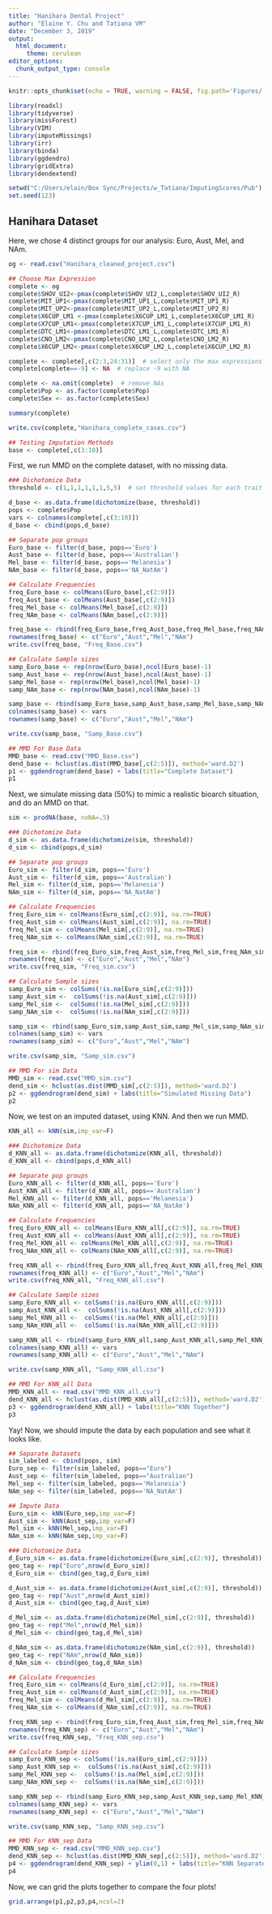 ```yaml
---
title: "Hanihara Dental Project"
author: "Elaine Y. Chu and Tatiana VM"
date: "December 3, 2019"
output: 
  html_document:
     theme: cerulean
editor_options: 
  chunk_output_type: console
---
```


```r
knitr::opts_chunk$set(echo = TRUE, warning = FALSE, fig.path='Figures/', fig.ext='jpg', fig.width=8, fig.height=8, dpi=180)

library(readxl)
library(tidyverse)
library(missForest)
library(VIM)
library(imputeMissings)
library(irr)
library(binda)
library(ggdendro)
library(gridExtra)
library(dendextend)

setwd("C:/Users/elain/Box Sync/Projects/w_Tatiana/ImputingScores/Pub")
set.seed(123)
```

## Hanihara Dataset

Here, we chose 4 distinct groups for our analysis: Euro, Aust, Mel, and NAm. 

```r
og <- read.csv("Hanihara_cleaned_project.csv")

## Choose Max Expression
complete <- og
complete$SHOV_UI2<-pmax(complete$SHOV_UI2_L,complete$SHOV_UI2_R)
complete$MIT_UP1<-pmax(complete$MIT_UP1_L,complete$MIT_UP1_R)
complete$MIT_UP2<-pmax(complete$MIT_UP2_L,complete$MIT_UP2_R)
complete$X6CUP_LM1 <-pmax(complete$X6CUP_LM1_L,complete$X6CUP_LM1_R)
complete$X7CUP_LM1<-pmax(complete$X7CUP_LM1_L,complete$X7CUP_LM1_R)
complete$DTC_LM1<-pmax(complete$DTC_LM1_L,complete$DTC_LM1_R)
complete$CNO_LM2<-pmax(complete$CNO_LM2_L,complete$CNO_LM2_R)
complete$X6CUP_LM2<-pmax(complete$X6CUP_LM2_L,complete$X6CUP_LM2_R)

complete <- complete[,c(2:3,24:31)]  # select only the max expressions
complete[complete==-9] <- NA  # replace -9 with NA

complete <- na.omit(complete)  # remove NAs
complete$Pop <- as.factor(complete$Pop)
complete$Sex <- as.factor(complete$Sex)

summary(complete)

write.csv(complete,"Hanihara_complete_cases.csv")

## Testing Imputation Methods
base <- complete[,c(3:10)]
```

First, we run MMD on the complete dataset, with no missing data.

```r
### Dichotomize Data
threshold <- c(1,1,1,1,1,1,5,5)  # set threshold values for each trait

d_base <- as.data.frame(dichotomize(base, threshold))
pops <- complete$Pop
vars <- colnames(complete[,c(3:10)])
d_base <- cbind(pops,d_base)

## Separate pop groups
Euro_base <- filter(d_base, pops=='Euro')
Aust_base <- filter(d_base, pops=='Australian')
Mel_base <- filter(d_base, pops=='Melanesia')
NAm_base <- filter(d_base, pops=='NA_NatAm')

## Calculate Frequencies
freq_Euro_base <- colMeans(Euro_base[,c(2:9)])
freq_Aust_base <- colMeans(Aust_base[,c(2:9)])
freq_Mel_base <- colMeans(Mel_base[,c(2:9)])
freq_NAm_base <- colMeans(NAm_base[,c(2:9)])

freq_base <- rbind(freq_Euro_base,freq_Aust_base,freq_Mel_base,freq_NAm_base)
rownames(freq_base) <- c("Euro","Aust","Mel","NAm")
write.csv(freq_base, "Freq_Base.csv")

## Calculate Sample sizes
samp_Euro_base <- rep(nrow(Euro_base),ncol(Euro_base)-1)
samp_Aust_base <- rep(nrow(Aust_base),ncol(Aust_base)-1)
samp_Mel_base <- rep(nrow(Mel_base),ncol(Mel_base)-1)
samp_NAm_base <- rep(nrow(NAm_base),ncol(NAm_base)-1)

samp_base <- rbind(samp_Euro_base,samp_Aust_base,samp_Mel_base,samp_NAm_base)
colnames(samp_base) <- vars
rownames(samp_base) <- c("Euro","Aust","Mel","NAm")

write.csv(samp_base, "Samp_Base.csv")

## MMD For Base Data
MMD_base <- read.csv("MMD_Base.csv")
dend_base <- hclust(as.dist(MMD_base[,c(2:5)]), method='ward.D2')     
p1 <- ggdendrogram(dend_base) + labs(title="Complete Dataset")
p1
```

Next, we simulate missing data (50%) to mimic a realistic bioarch situation, and do an MMD on that.

```r
sim <- prodNA(base, noNA=.5)

### Dichotomize Data
d_sim <- as.data.frame(dichotomize(sim, threshold))
d_sim <- cbind(pops,d_sim)

## Separate pop groups
Euro_sim <- filter(d_sim, pops=='Euro')
Aust_sim <- filter(d_sim, pops=='Australian')
Mel_sim <- filter(d_sim, pops=='Melanesia')
NAm_sim <- filter(d_sim, pops=='NA_NatAm')

## Calculate Frequencies
freq_Euro_sim <- colMeans(Euro_sim[,c(2:9)], na.rm=TRUE)
freq_Aust_sim <- colMeans(Aust_sim[,c(2:9)], na.rm=TRUE)
freq_Mel_sim <- colMeans(Mel_sim[,c(2:9)], na.rm=TRUE)
freq_NAm_sim <- colMeans(NAm_sim[,c(2:9)], na.rm=TRUE)

freq_sim <- rbind(freq_Euro_sim,freq_Aust_sim,freq_Mel_sim,freq_NAm_sim)
rownames(freq_sim) <- c("Euro","Aust","Mel","NAm")
write.csv(freq_sim, "Freq_sim.csv")

## Calculate Sample sizes
samp_Euro_sim <- colSums(!is.na(Euro_sim[,c(2:9)]))
samp_Aust_sim <-  colSums(!is.na(Aust_sim[,c(2:9)]))
samp_Mel_sim <-  colSums(!is.na(Mel_sim[,c(2:9)]))
samp_NAm_sim <-  colSums(!is.na(NAm_sim[,c(2:9)]))

samp_sim <- rbind(samp_Euro_sim,samp_Aust_sim,samp_Mel_sim,samp_NAm_sim)
colnames(samp_sim) <- vars
rownames(samp_sim) <- c("Euro","Aust","Mel","NAm")

write.csv(samp_sim, "Samp_sim.csv")

## MMD For sim Data
MMD_sim <- read.csv("MMD_sim.csv")
dend_sim <- hclust(as.dist(MMD_sim[,c(2:5)]), method='ward.D2')     
p2 <- ggdendrogram(dend_sim) + labs(title="Simulated Missing Data") 
p2
```

Now, we test on an imputed dataset, using KNN. And then we run MMD.

```r
KNN_all <- kNN(sim,imp_var=F)

### Dichotomize Data
d_KNN_all <- as.data.frame(dichotomize(KNN_all, threshold))
d_KNN_all <- cbind(pops,d_KNN_all)

## Separate pop groups
Euro_KNN_all <- filter(d_KNN_all, pops=='Euro')
Aust_KNN_all <- filter(d_KNN_all, pops=='Australian')
Mel_KNN_all <- filter(d_KNN_all, pops=='Melanesia')
NAm_KNN_all <- filter(d_KNN_all, pops=='NA_NatAm')

## Calculate Frequencies
freq_Euro_KNN_all <- colMeans(Euro_KNN_all[,c(2:9)], na.rm=TRUE)
freq_Aust_KNN_all <- colMeans(Aust_KNN_all[,c(2:9)], na.rm=TRUE)
freq_Mel_KNN_all <- colMeans(Mel_KNN_all[,c(2:9)], na.rm=TRUE)
freq_NAm_KNN_all <- colMeans(NAm_KNN_all[,c(2:9)], na.rm=TRUE)

freq_KNN_all <- rbind(freq_Euro_KNN_all,freq_Aust_KNN_all,freq_Mel_KNN_all,freq_NAm_KNN_all)
rownames(freq_KNN_all) <- c("Euro","Aust","Mel","NAm")
write.csv(freq_KNN_all, "Freq_KNN_all.csv")

## Calculate Sample sizes
samp_Euro_KNN_all <- colSums(!is.na(Euro_KNN_all[,c(2:9)]))
samp_Aust_KNN_all <-  colSums(!is.na(Aust_KNN_all[,c(2:9)]))
samp_Mel_KNN_all <-  colSums(!is.na(Mel_KNN_all[,c(2:9)]))
samp_NAm_KNN_all <-  colSums(!is.na(NAm_KNN_all[,c(2:9)]))

samp_KNN_all <- rbind(samp_Euro_KNN_all,samp_Aust_KNN_all,samp_Mel_KNN_all,samp_NAm_KNN_all)
colnames(samp_KNN_all) <- vars
rownames(samp_KNN_all) <- c("Euro","Aust","Mel","NAm")

write.csv(samp_KNN_all, "Samp_KNN_all.csv")

## MMD For KNN_all Data
MMD_KNN_all <- read.csv("MMD_KNN_all.csv")
dend_KNN_all <- hclust(as.dist(MMD_KNN_all[,c(2:5)]), method='ward.D2')     
p3 <- ggdendrogram(dend_KNN_all) + labs(title="KNN Together") 
p3
```

Yay! Now, we should impute the data by each population and see what it looks like.

```r
## Separate Datasets
sim_labeled <- cbind(pops, sim)
Euro_sep <- filter(sim_labeled, pops=="Euro")
Aust_sep <- filter(sim_labeled, pops=="Australian")
Mel_sep <- filter(sim_labeled, pops=='Melanesia')
NAm_sep <- filter(sim_labeled, pops=='NA_NatAm')

## Impute Data
Euro_sim <- kNN(Euro_sep,imp_var=F)
Aust_sim <- kNN(Aust_sep,imp_var=F)
Mel_sim <- kNN(Mel_sep,imp_var=F)
NAm_sim <- kNN(NAm_sep,imp_var=F)

### Dichotomize Data
d_Euro_sim <- as.data.frame(dichotomize(Euro_sim[,c(2:9)], threshold))
geo_tag <- rep("Euro",nrow(d_Euro_sim))
d_Euro_sim <- cbind(geo_tag,d_Euro_sim)

d_Aust_sim <- as.data.frame(dichotomize(Aust_sim[,c(2:9)], threshold))
geo_tag <- rep("Aust",nrow(d_Aust_sim))
d_Aust_sim <- cbind(geo_tag,d_Aust_sim)

d_Mel_sim <- as.data.frame(dichotomize(Mel_sim[,c(2:9)], threshold))
geo_tag <- rep("Mel",nrow(d_Mel_sim))
d_Mel_sim <- cbind(geo_tag,d_Mel_sim)

d_NAm_sim <- as.data.frame(dichotomize(NAm_sim[,c(2:9)], threshold))
geo_tag <- rep("NAm",nrow(d_NAm_sim))
d_NAm_sim <- cbind(geo_tag,d_NAm_sim)

## Calculate Frequencies
freq_Euro_sim <- colMeans(d_Euro_sim[,c(2:9)], na.rm=TRUE)
freq_Aust_sim <- colMeans(d_Aust_sim[,c(2:9)], na.rm=TRUE)
freq_Mel_sim <- colMeans(d_Mel_sim[,c(2:9)], na.rm=TRUE)
freq_NAm_sim <- colMeans(d_NAm_sim[,c(2:9)], na.rm=TRUE)

freq_KNN_sep <- rbind(freq_Euro_sim,freq_Aust_sim,freq_Mel_sim,freq_NAm_sim)
rownames(freq_KNN_sep) <- c("Euro","Aust","Mel","NAm")
write.csv(freq_KNN_sep, "Freq_KNN_sep.csv")

## Calculate Sample sizes
samp_Euro_KNN_sep <- colSums(!is.na(Euro_sim[,c(2:9)]))
samp_Aust_KNN_sep <-  colSums(!is.na(Aust_sim[,c(2:9)]))
samp_Mel_KNN_sep <-  colSums(!is.na(Mel_sim[,c(2:9)]))
samp_NAm_KNN_sep <-  colSums(!is.na(NAm_sim[,c(2:9)]))

samp_KNN_sep <- rbind(samp_Euro_KNN_sep,samp_Aust_KNN_sep,samp_Mel_KNN_sep,samp_NAm_KNN_sep)
colnames(samp_KNN_sep) <- vars
rownames(samp_KNN_sep) <- c("Euro","Aust","Mel","NAm")

write.csv(samp_KNN_sep, "Samp_KNN_sep.csv")

## MMD For KNN_sep Data
MMD_KNN_sep <- read.csv("MMD_KNN_sep.csv")
dend_KNN_sep <- hclust(as.dist(MMD_KNN_sep[,c(2:5)]), method='ward.D2')     
p4 <- ggdendrogram(dend_KNN_sep) + ylim(0,1) + labs(title="KNN Separately")
p4
```

Now, we can grid the plots together to compare the four plots!

```r
grid.arrange(p1,p2,p3,p4,ncol=2)

```





